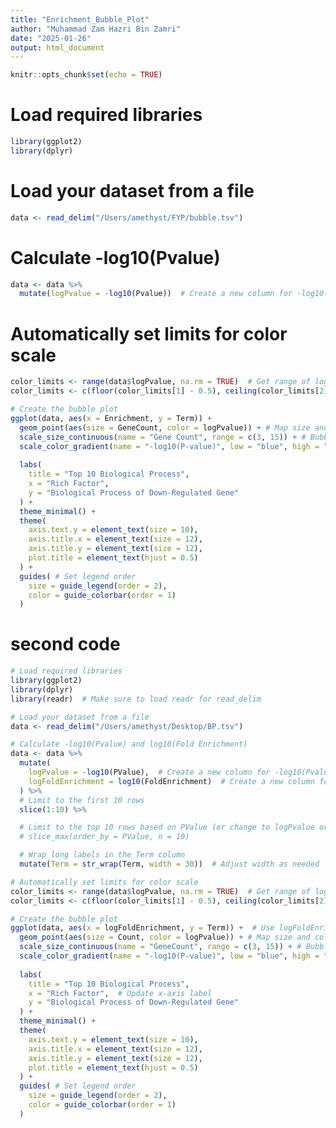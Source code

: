 ```yaml
---
title: "Enrichment_Bubble_Plot"
author: "Muhammad Zam Hazri Bin Zamri"
date: "2025-01-26"
output: html_document
---
```


```r
knitr::opts_chunk$set(echo = TRUE)
```
# Load required libraries
```r
library(ggplot2)
library(dplyr)
```
# Load your dataset from a file
```r
data <- read_delim("/Users/amethyst/FYP/bubble.tsv")
```
# Calculate -log10(Pvalue)
```r
data <- data %>%
  mutate(logPvalue = -log10(Pvalue))  # Create a new column for -log10(Pvalue)
```
# Automatically set limits for color scale
```r
color_limits <- range(data$logPvalue, na.rm = TRUE)  # Get range of logPvalue
color_limits <- c(floor(color_limits[1] - 0.5), ceiling(color_limits[2] + 0.5))  # Extend limits

# Create the bubble plot
ggplot(data, aes(x = Enrichment, y = Term)) +
  geom_point(aes(size = GeneCount, color = logPvalue)) + # Map size and color
  scale_size_continuous(name = "Gene Count", range = c(3, 15)) + # Bubble size legend
  scale_color_gradient(name = "-log10(P-value)", low = "blue", high = "red", limits = color_limits) + # Color gradient legend
  
  labs(
    title = "Top 10 Biological Process",
    x = "Rich Factor",
    y = "Biological Process of Down-Regulated Gene"
  ) +
  theme_minimal() +
  theme(
    axis.text.y = element_text(size = 10),
    axis.title.x = element_text(size = 12),
    axis.title.y = element_text(size = 12),
    plot.title = element_text(hjust = 0.5)
  ) +
  guides( # Set legend order
    size = guide_legend(order = 2),  
    color = guide_colorbar(order = 1)
  )
```
# second code
```r
# Load required libraries
library(ggplot2)
library(dplyr)
library(readr)  # Make sure to load readr for read_delim

# Load your dataset from a file
data <- read_delim("/Users/amethyst/Desktop/BP.tsv")

# Calculate -log10(Pvalue) and log10(Fold Enrichment)
data <- data %>%
  mutate(
    logPvalue = -log10(PValue),  # Create a new column for -log10(Pvalue)
    logFoldEnrichment = log10(FoldEnrichment)  # Create a new column for log10(Fold Enrichment)
  ) %>%
  # Limit to the first 10 rows
  slice(1:10) %>%

  # Limit to the top 10 rows based on PValue (or change to logPvalue or any other metric if needed)
  # slice_max(order_by = PValue, n = 10)

  # Wrap long labels in the Term column
  mutate(Term = str_wrap(Term, width = 30))  # Adjust width as needed

# Automatically set limits for color scale
color_limits <- range(data$logPvalue, na.rm = TRUE)  # Get range of logPvalue
color_limits <- c(floor(color_limits[1] - 0.5), ceiling(color_limits[2] + 0.5))  # Extend limits

# Create the bubble plot
ggplot(data, aes(x = logFoldEnrichment, y = Term)) +  # Use logFoldEnrichment for x-axis
  geom_point(aes(size = Count, color = logPvalue)) + # Map size and color
  scale_size_continuous(name = "GeneCount", range = c(3, 15)) + # Bubble size legend
  scale_color_gradient(name = "-log10(P-value)", low = "blue", high = "red", limits = color_limits) + # Color gradient legend
  
  labs(
    title = "Top 10 Biological Process",
    x = "Rich Factor",  # Update x-axis label
    y = "Biological Process of Down-Regulated Gene"
  ) +
  theme_minimal() +
  theme(
    axis.text.y = element_text(size = 10),
    axis.title.x = element_text(size = 12),
    axis.title.y = element_text(size = 12),
    plot.title = element_text(hjust = 0.5)
  ) +
  guides( # Set legend order
    size = guide_legend(order = 2),  
    color = guide_colorbar(order = 1)
  )
```